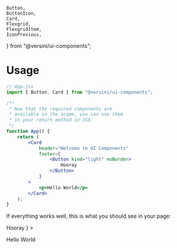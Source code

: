 	Button,
	ButtonIcon,
	Card,
	Flexgrid,
	FlexgridItem,
	IconPrevious,
} from "@versini/ui-components";

<Meta title="Getting started/Usage" />

# Usage

```jsx
// App.jsx
import { Button, Card } from "@versini/ui-components";

/**
 * Now that the required components are
 * available in the scope, you can use them
 * in your return method in JSX:
 */
function App() {
	return (
		<Card
			header="Welcome to UI Components"
			footer={
				<Button kind="light" noBorder>
					Hooray
				</Button>
			}
		>
			<p>Hello World</p>
		</Card>
	);
}
```

If everything works well, this is what you should see in your page:

<div className="not-docs-typography mt-4">
	<Card
		header="Welcome to UI Components"
		footer={
			<Button kind="light" noBorder>
				Hooray
			</Button>
		}
	>
		<p>Hello World</p>
	</Card>
</div>

<div className="not-docs-typography mt-8">
	<Flexgrid alignHorizontal="flex-start">
		<FlexgridItem>
			<ButtonIcon
				labelRight="Configuration"
				noBorder
				onClick={linkTo("getting-started--configuration")}
			>
				<IconPrevious decorative monotone />
			</ButtonIcon>
		</FlexgridItem>
	</Flexgrid>
</div>

